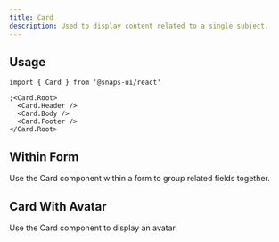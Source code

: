 ```yaml
---
title: Card
description: Used to display content related to a single subject.
---
```


<ExampleTabs name="card-demo" scope="card" />

## Usage

```tsx
import { Card } from '@snaps-ui/react'

;<Card.Root>
  <Card.Header />
  <Card.Body />
  <Card.Footer />
</Card.Root>
```

## Within Form

Use the Card component within a form to group related fields together.

<ExampleTabs name="card-form" scope="card" />

## Card With Avatar

Use the Card component to display an avatar.

<ExampleTabs name="card-with-avatar" scope="card" />
